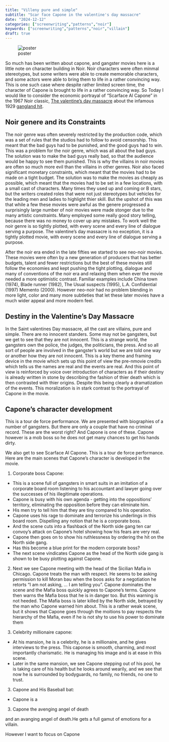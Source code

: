 ```yaml
---
title: "Villeny pure and simple"
subtitle: "Scar face Capone in the valentine's day massacre"
date: "2024-12-12"
categories: ["screenwriting","patterns","noir"]
keywords: ["screenwriting","patterns","noir","villain"]
draft: true
---
```


![poster](poster.jpg){.column-margin}

So much has been written about capone, and gangster movies here is a little note on character building in Noir. Noir characters were often minmal stereotypes, but some writers were able to create memorable characters, and some actors were able to bring them to life in a rather convincing way. This is one such case where despite rather limited screen time, the character of Capone is brought to life in a rather convincing way. So Today I would like to consider the economic portrayal of "Scarface Al Capone" in the 1967 Noir classic, [The valentine's day massacre](The St. Valentine's Day Massacre (film)) about the infamous 1929 [gangland hit](https://en.wikipedia.org/wiki/Saint_Valentine%27s_Day_Massacre).

## Noir genere and its Constraints

The noir genre was often severely restricted by the production code, which was a set of rules that the studios had to follow to avoid censorship. This meant that the bad guys had to be punished, and the good guys had to win. This was a problem for the noir genre, which was all about the bad guys. The solution was to make the bad guys really bad, so that the audience would be happy to see them punished. This is why the villains in noir movies are often so much more evil than the villains in other genres. Noir also faced significant monetary constraints, which meant that the movies had to be made on a tight budget. The solution was to make the movies as cheaply as possible, which meant that the movies had to be set in a few locations, with a small cast of characters. Many times they used up and coming or B stars, but the writers created roles that were not just stereotypes but vehicles for the leading men and ladies to highlight thier skill. But the upshot of this was that while a few these movies were awful as the genere progressed a surprisingly large number of noir movies were made stonger due to the many artistic constraints. Many employed some really good story telling, because there was no money to cover up any mistakes. To work well the noir genre is so tightly plotted, with every scene and every line of dialogue serving a purpose. The valentine's day massacre is no exception, it is a tightly plotted movie, with every scene and every line of dialogue serving a purpose.

After the noir era ended in the late fifties we started to see neo-noir movies. These movies were often by a new generation of producers that has better budgets, talent and fewer restrictions but the best of these movies still follow the economies and kept pushing the tight plotting, dialogue and many of conventions of the noir era and relaxing them when ever the movie needed a more optimistic contrast. Familiar examples include China town (1974), Blade runner (1982), The Usual suspects (1995), L.A. Confidential (1997) Memento (2000). However neo-noir had no problem blending in more light, color and many more subtleties that let these later movies have a much wider appeal and more modern feel.

## Destiny in the Valentine's Day Massacre


In the Saint valentines Day massacre, all the cast are villains, pure and simple. There are no innocent standers. Some may not be gangsters, but we get to see that they are not innocent. This is a strange world, the gangsters own the police, the judges, the politicians, the press. And so all sort of people are involved in the gangster's world but we are told one way or another how they are not innocent. This is a key theme and framing device in the movie which sets up this point of view the pre-nmovie credits which tells us the names are real and the events are real. And this point of view is reinforced by voice over introduction of characters as if their destiny is already written in stone by describing the fashion of thier death which is then contrasted with thier origins. Despite this being clearly a dramatization of the events. This moralization is in stark contrast to the portrayal of Capone in the movie.


## Capone's character development


This is a tour de force performance. We are presented with biographies of a number of gangsters. But there are only a couple that have no criminal record. These are the worst right? And Capone is one of these. Capone however is a mob boss so he does not get many chances to get his hands dirty.

We also get to see Scarface Al Capone. This is a tour de force performance. Here are the main scenes that Capone's character is developed in the movie.







1. Corporate boss Capone:  

- This is a scene full of gangsters in smart suits in an imitation of a corporate board room listening to his accountant and lawyer going over the successes of his illegitimate operations.
- Capone is busy with his own agenda - getting into the oppositions' territory, eliminating the opposition before they can eliminate him. 
- His men try to tell him that they are tiny compared to his operation.
- Capone uses his rage to dominate and terrorize his underlings in this board room. Dispelling any notion that he is a corporate boss. 
- And the scene cuts into a flashback of the North side gang ten car convoy's attack on Capone's hotel showing how his fears are very real. 
- Capone then goes on to show his ruthlessness by ordering the hit on the North side gang.
- Has this become a blue print for the modern corporate boss?
- The next scene vindicates Capone as the head of the North side gang is shown to be busy plotting against Capone.

2. Next we see Capone meeting with the head of the Sicilian Mafia in Chicago. Capone treats the man with respect. He seems to be asking permission to kill Moran bau when the boos asks for a negotiation he retorts "I am not asking, ... I am telling you". Capone dominates the scene and the Mafia boss quickly agrees to Capone's terms. Capone then warns the Mafia boss that he is in danger too. But this warning is not heeded. The Mafia boss is later killed by the North side, betrayed by the man who Capone warned him about. This is a rather weak scene, but it shows that Capone goes through the moitions to pay respects the hierarchy of the Mafia, even if he is not shy to use his power to dominate them

2. Celebrity millionaire capone:

- At his mansion, he is a celebrity, he is a millionaire, and he gives interviews to the press. This caponse is smooth, charming, and most importantly charismatic. He is managing his image and is at ease in this scene.
- Later in the same mansion, we see Capone stepping out of his pool, he is taking care of his health but he looks around wearily, and we see that now he is surrounded by bodyguards, no family, no friends, no one to trust.

3. Capone and His Baseball bat:

- Capone is a

3. Capone the avenging angel of death

and an avanging angel of death.He gets a full gamut of emotions for a villain.  







However I want to focus on Capone